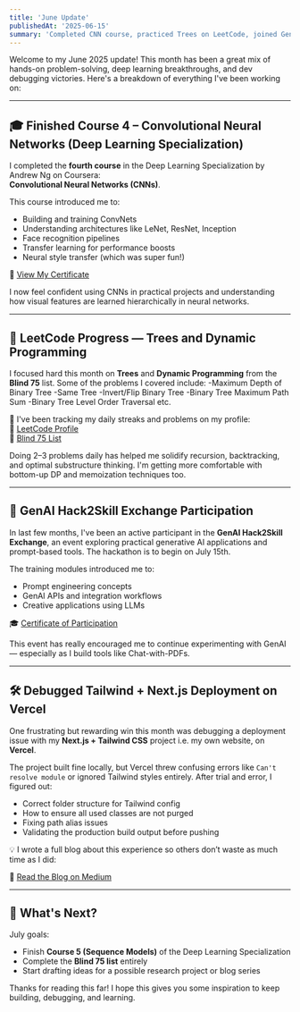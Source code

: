 ```yaml
---
title: 'June Update'
publishedAt: '2025-06-15'
summary: 'Completed CNN course, practiced Trees on LeetCode, joined GenAI Hack2Skill Exchange, fixed Tailwind+Vercel errors.'
---
```


Welcome to my June 2025 update! This month has been a great mix of hands-on problem-solving, deep learning breakthroughs, and dev debugging victories. Here's a breakdown of everything I've been working on:

---

## 🎓 Finished Course 4 – Convolutional Neural Networks (Deep Learning Specialization)

I completed the **fourth course** in the Deep Learning Specialization by Andrew Ng on Coursera:  
**Convolutional Neural Networks (CNNs)**.

This course introduced me to:
- Building and training ConvNets
- Understanding architectures like LeNet, ResNet, Inception
- Face recognition pipelines
- Transfer learning for performance boosts
- Neural style transfer (which was super fun!)

📜 [View My Certificate](https://www.coursera.org/account/accomplishments/verify/HMS553ZQ1IFY)

I now feel confident using CNNs in practical projects and understanding how visual features are learned hierarchically in neural networks.

---

## 🌲 LeetCode Progress — Trees and Dynamic Programming

I focused hard this month on **Trees** and **Dynamic Programming** from the **Blind 75** list. Some of the problems I covered include:
-Maximum Depth of Binary Tree
-Same Tree
-Invert/Flip Binary Tree
-Binary Tree Maximum Path Sum
-Binary Tree Level Order Traversal etc. 

🧩 I've been tracking my daily streaks and problems on my profile:  
🔗 [LeetCode Profile](https://leetcode.com/u/kgurnoor/)  
📝 [Blind 75 List](https://leetcode.com/discuss/post/460599/blind-75-leetcode-questions-by-krishnade-9xev/)

Doing 2–3 problems daily has helped me solidify recursion, backtracking, and optimal substructure thinking. I'm getting more comfortable with bottom-up DP and memoization techniques too.

---

## 🤖 GenAI Hack2Skill Exchange Participation

In last few months, I've been an active participant in the **GenAI Hack2Skill Exchange**, an event exploring practical generative AI applications and prompt-based tools. The hackathon is to begin on July 15th.

The training modules introduced me to:
- Prompt engineering concepts
- GenAI APIs and integration workflows
- Creative applications using LLMs

🎓 [Certificate of Participation](https://certificate.hack2skill.com/user/GenAI5-28M/2025H2S04GENAI-A01646)

This event has really encouraged me to continue experimenting with GenAI — especially as I build tools like Chat-with-PDFs.

---

## 🛠️ Debugged Tailwind + Next.js Deployment on Vercel

One frustrating but rewarding win this month was debugging a deployment issue with my **Next.js + Tailwind CSS** project i.e. my own website, on **Vercel**.

The project built fine locally, but Vercel threw confusing errors like `Can't resolve module` or ignored Tailwind styles entirely. After trial and error, I figured out:
- Correct folder structure for Tailwind config
- How to ensure all used classes are not purged
- Fixing path alias issues
- Validating the production build output before pushing

💡 I wrote a full blog about this experience so others don’t waste as much time as I did:

📖 [Read the Blog on Medium](https://medium.com/@gurnoorkaur0349/debugging-tailwind-css-and-next-js-from-cant-resolve-to-beautiful-deploys-on-vercel-3d1bdb08b160)

---


## 🚀 What's Next?

July goals:
- Finish **Course 5 (Sequence Models)** of the Deep Learning Specialization
- Complete the **Blind 75 list** entirely
- Start drafting ideas for a possible research project or blog series

Thanks for reading this far! I hope this gives you some inspiration to keep building, debugging, and learning.

